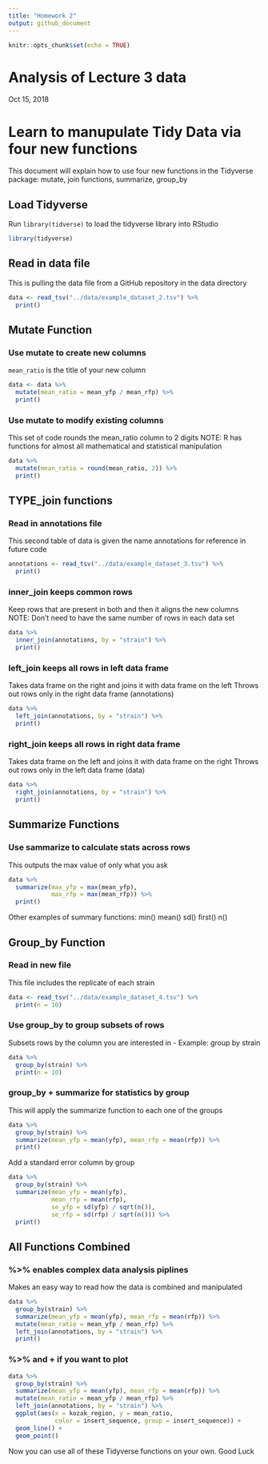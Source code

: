 ```yaml
---
title: "Homework 2"
output: github_document
---
```


```r
knitr::opts_chunk$set(echo = TRUE)
```

Analysis of Lecture 3 data
=========================
Oct 15, 2018

# Learn to manupulate Tidy Data via four new functions
This document will explain how to use four new functions in the Tidyverse 
package: mutate, join functions, summarize, group_by

## Load Tidyverse 
Run `library(tidverse)` to load the tidyverse library into RStudio

```r
library(tidyverse)
```

## Read in data file
This is pulling the data file from a GitHub repository in the data directory

```r
data <- read_tsv("../data/example_dataset_2.tsv") %>% 
  print()
```

## Mutate Function

### Use mutate to create new columns
`mean_ratio` is the title of your new column

```r
data <- data %>%
  mutate(mean_ratio = mean_yfp / mean_rfp) %>%
  print()
```

### Use mutate to modify existing columns
This set of code rounds the mean_ratio column to 2 digits
NOTE: R has functions for almost all mathematical and statistical manipulation

```r
data %>%
  mutate(mean_ratio = round(mean_ratio, 2)) %>%
  print()
```

## TYPE_join functions

### Read in annotations file
This second table of data is given the name annotations for reference in future 
code

```r
annotations <- read_tsv("../data/example_dataset_3.tsv") %>%
  print()
```

### inner_join keeps common rows
Keep rows that are present in both and then it aligns the new columns
NOTE: Don’t need to have the same number of rows in each data set
```r
data %>%
  inner_join(annotations, by = "strain") %>%
  print()
```

### left_join keeps all rows in left data frame
Takes data frame on the right and joins it with data frame on the left
Throws out rows only in the right data frame (annotations)

```r
data %>%
  left_join(annotations, by = "strain") %>%
  print()
```

### right_join keeps all rows in right data frame
Takes data frame on the left and joins it with data frame on the right
Throws out rows only in the left data frame (data)

```r
data %>%
  right_join(annotations, by = "strain") %>%
  print()
```

## Summarize Functions

### Use sammarize to calculate stats across rows
This outputs the max value of only what you ask

```r
data %>%
  summarize(max_yfp = max(mean_yfp),
            max_rfp = max(mean_rfp)) %>%
  print()
```

Other examples of summary functions:
min() mean() sd() first() n()

## Group_by Function

### Read in new file
This file includes the replicate of each strain

```r
data <- read_tsv("../data/example_dataset_4.tsv") %>%
  print(n = 10)
```

### Use group_by to group subsets of rows
Subsets rows by the column you are interested in
- Example: group by strain

```r
data %>%
  group_by(strain) %>%
  print(n = 10)
```

### group_by + summarize for statistics by group
This will apply the summarize function to each one of the groups

```r
data %>%
  group_by(strain) %>%
  summarize(mean_yfp = mean(yfp), mean_rfp = mean(rfp)) %>%
  print()
```

Add a standard error column by group

```r
data %>%
  group_by(strain) %>%
  summarize(mean_yfp = mean(yfp), 
            mean_rfp = mean(rfp), 
            se_yfp = sd(yfp) / sqrt(n()),
            se_rfp = sd(rfp) / sqrt(n())) %>%
  print()
```

## All Functions Combined

### %>% enables complex data analysis piplines
Makes an easy way to read how the data is combined and manipulated

```r
data %>%
  group_by(strain) %>%
  summarize(mean_yfp = mean(yfp), mean_rfp = mean(rfp)) %>%
  mutate(mean_ratio = mean_yfp / mean_rfp) %>%
  left_join(annotations, by = "strain") %>%
  print()
```

### %>% and + if you want to plot

```r
data %>%
  group_by(strain) %>%
  summarize(mean_yfp = mean(yfp), mean_rfp = mean(rfp)) %>%
  mutate(mean_ratio = mean_yfp / mean_rfp) %>%
  left_join(annotations, by = "strain") %>%
  ggplot(aes(x = kozak_region, y = mean_ratio,
             color = insert_sequence, group = insert_sequence)) +
  geom_line() +
  geom_point()
```

Now you can use all of these Tidyverse functions on your own.
Good Luck